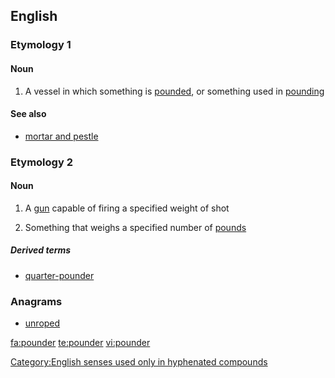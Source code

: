 ==English==

===Etymology 1===
{{suffix|pound|gloss1=verb|er|gloss2=agent suffix}}

====Noun====
{{en-noun}}

# A vessel in which something is [[pounded]], or something used in [[pounding]]

====See also====
* [[mortar and pestle]]

===Etymology 2===
{{suffix|pound|gloss1=measure of weight|er}}

====Noun====
{{en-noun}}

# {{context|only in combination}} A [[gun]] capable of firing a specified weight of shot
# {{context|only in combination}} Something that weighs a specified number of [[pound]]s

=====Derived terms=====
* [[quarter-pounder]]

===Anagrams===
* [[unroped#English|unroped]]

[[Category:English senses used only in hyphenated compounds]]

[[fa:pounder]]
[[te:pounder]]
[[vi:pounder]]